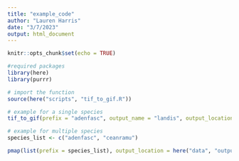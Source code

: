 ```yaml
---
title: "example_code"
author: "Lauren Harris"
date: "3/7/2023"
output: html_document
---
```


```r
knitr::opts_chunk$set(echo = TRUE)
```

```r
#required packages
library(here)
library(purrr)

# import the function 
source(here("scripts", "tif_to_gif.R"))
```

```r
# example for a single species
tif_to_gif(prefix = "adenfasc", output_name = "landis", output_location = here("data", "output_data"), frames_per_sec = 1, path_to_folder = here("data"))
```

```r
# example for multiple species
species_list <- c("adenfasc", "ceanramu")

pmap(list(prefix = species_list), output_location = here("data", "output_data"), tif_to_gif, output_name = "landis", frames_per_sec = 1, path_to_folder = here("data"))
```

